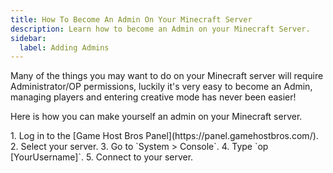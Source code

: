 ---
title: How To Become An Admin On Your Minecraft Server
description: Learn how to become an Admin on your Minecraft Server.
sidebar:
  label: Adding Admins
---

Many of the things you may want to do on your Minecraft server will require Administrator/OP permissions, luckily it's very easy to become an Admin, managing players and entering creative mode has never been easier!

Here is how you can make yourself an admin on your Minecraft server.

<Steps>
  1. Log in to the [Game Host Bros Panel](https://panel.gamehostbros.com/).
  2. Select your server.
  3. Go to `System > Console`.
  4. Type `op [YourUsername]`.
  5. Connect to your server.
</Steps>